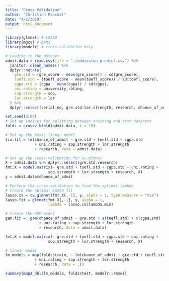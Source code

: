 ```yaml
---
title: "Cross Validation"
author: "Christian Pascual"
date: "4/2/2019"
output: html_document
---
```


```r
library(glmnet) # LASSO
library(mgcv) # GAMs
library(modelr) # cross-validation help

# Loading in the dataset
admit.data = read.csv(file = "./admission_predict.csv") %>% 
  janitor::clean_names() %>% 
  dplyr::mutate(
    gre.std = (gre_score - mean(gre_score)) / sd(gre_score),
    toefl.std = (toefl_score - mean(toefl_score)) / sd(toefl_score),
    cgpa.std = (cgpa - mean(cgpa)) / sd(cgpa),
    uni.rating = university_rating,
    sop.strength = sop,
    lor.strength = lor
  ) %>% 
  dplyr::select(serial_no, gre.std:lor.strength, research, chance_of_admit)
```

```r
set.seed(8106)
# Set up indices for splitting between training and test datasets
folds = crossv_kfold(admit.data, k = 10)
```

```r
# Set up the basic linear model
lin.fit = lm(chance_of_admit ~ gre.std + toefl.std + cgpa.std 
             + uni.rating + sop.strength + lor.strength 
             + research, data = admit.data)

# Set up the cross-validation for cv.glmnet
X = admit.data %>% dplyr::select(gre.std:research)
fmt.X = model.matrix(~ gre.std + toefl.std + cgpa.std + uni.rating + 
                   sop.strength + lor.strength + research, X)
y = admit.data$chance_of_admit

# Perform the cross-validation to find the optimal lambda
# Create the optimal LASSO fit
lasso.cv = cv.glmnet(fmt.X[,-1], y, alpha = 1, type.measure = "mse")
lasso.fit = glmnet(fmt.X[,-1], y, alpha = 1, 
                   lambda = lasso.cv$lambda.min)

# Create the GAM model
gam.fit =  gam(chance_of_admit ~ gre.std + s(toefl.std) + s(cgpa.std) 
               + uni.rating + sop.strength + lor.strength 
               + research, data = admit.data)
```



```r
fmt.X = model.matrix(~ gre.std + toefl.std + cgpa.std + uni.rating + 
                   sop.strength + lor.strength + research, X)
```

```r
# linear model
lm_models = map(folds$train, ~ lm(chance_of_admit ~ gre.std + toefl.std + cgpa.std 
             + uni.rating + sop.strength + lor.strength 
             + research, data = .))

summary(map2_dbl(lm_models, folds$test, modelr::rmse))


```

